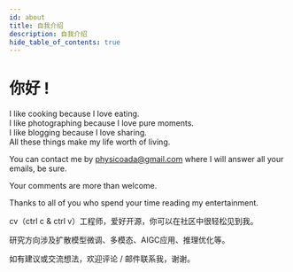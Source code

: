 ```yaml
---
id: about
title: 自我介绍
description: 自我介绍
hide_table_of_contents: true
---
```



# 你好 !

I like cooking because I love eating.   
I like photographing because I love pure moments.   
I like blogging because I love sharing.   
All these things make my life worth of living.

You can contact me by physicoada@gmail.com where I will answer all your emails, be sure.

Your comments are more than welcome.

Thanks to all of you who spend your time reading my entertainment.

cv（ctrl c & ctrl v）工程师，爱好开源，你可以在社区中很轻松见到我。

研究方向涉及扩散模型微调、多模态、AIGC应用、推理优化等。

如有建议或交流想法，欢迎评论 / 邮件联系我，谢谢。